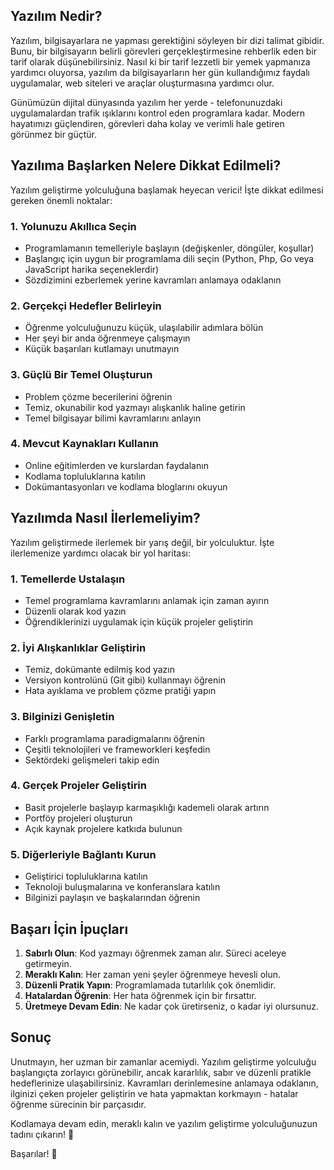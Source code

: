 ## Yazılım Nedir?

Yazılım, bilgisayarlara ne yapması gerektiğini söyleyen bir dizi talimat gibidir. Bunu, bir bilgisayarın belirli görevleri gerçekleştirmesine rehberlik eden bir tarif olarak düşünebilirsiniz. Nasıl ki bir tarif lezzetli bir yemek yapmanıza yardımcı oluyorsa, yazılım da bilgisayarların her gün kullandığımız faydalı uygulamalar, web siteleri ve araçlar oluşturmasına yardımcı olur.

Günümüzün dijital dünyasında yazılım her yerde - telefonunuzdaki uygulamalardan trafik ışıklarını kontrol eden programlara kadar. Modern hayatımızı güçlendiren, görevleri daha kolay ve verimli hale getiren görünmez bir güçtür.

## Yazılıma Başlarken Nelere Dikkat Edilmeli?

Yazılım geliştirme yolculuğuna başlamak heyecan verici! İşte dikkat edilmesi gereken önemli noktalar:

### 1. Yolunuzu Akıllıca Seçin
- Programlamanın temelleriyle başlayın (değişkenler, döngüler, koşullar)
- Başlangıç için uygun bir programlama dili seçin (Python, Php, Go veya JavaScript harika seçeneklerdir)
- Sözdizimini ezberlemek yerine kavramları anlamaya odaklanın

### 2. Gerçekçi Hedefler Belirleyin
- Öğrenme yolculuğunuzu küçük, ulaşılabilir adımlara bölün
- Her şeyi bir anda öğrenmeye çalışmayın
- Küçük başarıları kutlamayı unutmayın

### 3. Güçlü Bir Temel Oluşturun
- Problem çözme becerilerini öğrenin
- Temiz, okunabilir kod yazmayı alışkanlık haline getirin
- Temel bilgisayar bilimi kavramlarını anlayın

### 4. Mevcut Kaynakları Kullanın
- Online eğitimlerden ve kurslardan faydalanın
- Kodlama topluluklarına katılın
- Dokümantasyonları ve kodlama bloglarını okuyun

## Yazılımda Nasıl İlerlemeliyim?

Yazılım geliştirmede ilerlemek bir yarış değil, bir yolculuktur. İşte ilerlemenize yardımcı olacak bir yol haritası:

### 1. Temellerde Ustalaşın
- Temel programlama kavramlarını anlamak için zaman ayırın
- Düzenli olarak kod yazın
- Öğrendiklerinizi uygulamak için küçük projeler geliştirin

### 2. İyi Alışkanlıklar Geliştirin
- Temiz, dokümante edilmiş kod yazın
- Versiyon kontrolünü (Git gibi) kullanmayı öğrenin
- Hata ayıklama ve problem çözme pratiği yapın

### 3. Bilginizi Genişletin
- Farklı programlama paradigmalarını öğrenin
- Çeşitli teknolojileri ve frameworkleri keşfedin
- Sektördeki gelişmeleri takip edin

### 4. Gerçek Projeler Geliştirin
- Basit projelerle başlayıp karmaşıklığı kademeli olarak artırın
- Portföy projeleri oluşturun
- Açık kaynak projelere katkıda bulunun

### 5. Diğerleriyle Bağlantı Kurun
- Geliştirici topluluklarına katılın
- Teknoloji buluşmalarına ve konferanslara katılın
- Bilginizi paylaşın ve başkalarından öğrenin

## Başarı İçin İpuçları

1. **Sabırlı Olun**: Kod yazmayı öğrenmek zaman alır. Süreci aceleye getirmeyin.
2. **Meraklı Kalın**: Her zaman yeni şeyler öğrenmeye hevesli olun.
3. **Düzenli Pratik Yapın**: Programlamada tutarlılık çok önemlidir.
4. **Hatalardan Öğrenin**: Her hata öğrenmek için bir fırsattır.
5. **Üretmeye Devam Edin**: Ne kadar çok üretirseniz, o kadar iyi olursunuz.

## Sonuç

Unutmayın, her uzman bir zamanlar acemiydi. Yazılım geliştirme yolculuğu başlangıçta zorlayıcı görünebilir, ancak kararlılık, sabır ve düzenli pratikle hedeflerinize ulaşabilirsiniz. Kavramları derinlemesine anlamaya odaklanın, ilginizi çeken projeler geliştirin ve hata yapmaktan korkmayın - hatalar öğrenme sürecinin bir parçasıdır.

Kodlamaya devam edin, meraklı kalın ve yazılım geliştirme yolculuğunuzun tadını çıkarın! 🚀

Başarılar! 💪